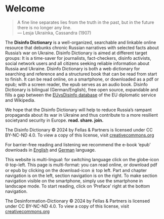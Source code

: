 # Welcome {.unnumbered}

> A fine line separates lies from the truth in the past, but in the future there is no longer any line.  
> — Lesja Ukrainka, Cassandra (1907)

The **Disinfo Dictionary** is a well-organized, searchable and linkable online resource that debunks chronic Russian narratives with selected facts about Russia's war on Ukraine. Disinfo Dictionary is aimed at different target groups: It is a time-saver for journalists, fact-checkers, disinfo activists, social network users and all citizens seeking reliable information about Russia and Ukraine. Disinfo Dictionary is both a web dictionary for searching and reference and a structured book that can be read from start to finish. It can be read online, on a smartphone, or downloaded as a pdf or epub; with a screen reader, the epub serves as an audio book. Disinfo Dictionary is bilingual (German/English), free open source, expandable and fills a gap between the [EUvsDisinfo database](https://euvsdisinfo.eu/disinformation-cases/) of the EU diplomatic service and Wikipedia. 

We hope that the Disinfo Dictionary will help to reduce Russia's rampant propaganda about its war in Ukraine and thus contribute to a more resilient societyand security in Europe.  **read. share. join.**

::: {.content-visible when-format="latex"}
The Disinfo Dictionary © 2024 by Fellas \& Partners is licensed under CC BY-NC-ND 4.0. To view a copy of this license, visit [creativecommons.org](https://creativecommons.org/licenses/by-nc-nd/4.0/)
:::

::: {.content-visible when-format="html"}
For barrier-free reading and listening we recommend the e-book 'epub' downloads in [English]({{<meta book.site-url>}}/Disinfor-Dictionary.epub) and [German]({{<meta book.site-url>}}/de/Desinfo-Lexikon.epub) language.

This website is multi-lingual: for switching language click on the globe-icon 🌐 top-left. This page is multi-format: you can read online, or download pdf or epub by clicking on the download-icon ⤓ top left. Part and chapter navigation is on the left, section navigation is on the right. To make section navigation visible on the smartphone, simply use the smartphone in landscape mode. To start reading, click on 'Preface' right at the bottom navigation. 

The Desinformation-Dictionary © 2024 by Fellas \& Partners is licensed under CC BY-NC-ND 4.0. To view a copy of this license, visit [creativecommons.org](https://creativecommons.org/licenses/by-nc-nd/4.0/)
:::

